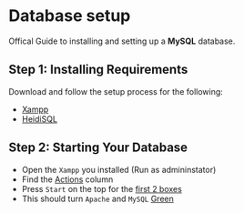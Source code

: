 # Database setup

Offical Guide to installing and setting up a **MySQL** database.

## Step 1: Installing Requirements

Download and follow the setup process for the following:

- [Xampp](https://www.apachefriends.org/download.html)
- [HeidiSQL](https://www.heidisql.com/download.php)

## Step 2: Starting Your Database

- Open the `Xampp` you installed (Run as admininstator)
- Find the [Actions](https://prnt.sc/PooUmoH7cEJe) column
- Press `Start` on the top for the [first 2 boxes](https://prnt.sc/fIyfBJK3o2zM)
- This should turn `Apache` and `MySQL` [Green](https://prnt.sc/uByIP-SC6Z1f)
